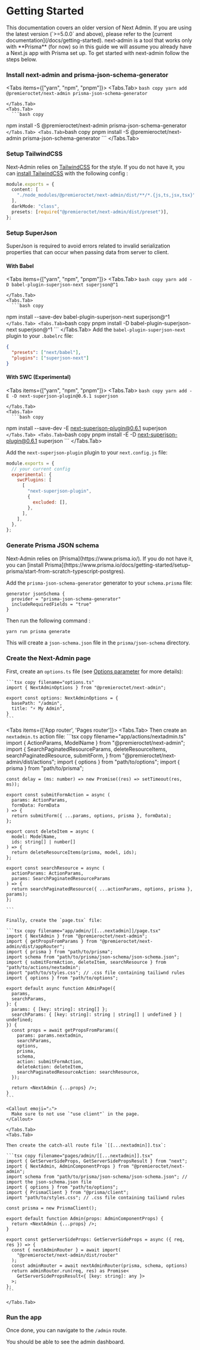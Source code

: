 
# Getting Started
<Callout type="default">
  This documentation covers an older version of Next Admin. If you are using the
  latest version (`>=5.0.0` and above), please refer to the [current
  documentation](/docs/getting-started).
</Callout>

<Callout type="info">
  next-admin is a tool that works only with **Prisma** (for now) so in this guide we will assume you already have a Next.js app with Prisma set up.
</Callout>
To get started with next-admin follow the steps below.

<Steps>

  ### Install next-admin and prisma-json-schema-generator
  <Tabs items={["yarn", "npm", "pnpm"]}>
    <Tabs.Tab>
      ```bash copy
  yarn add @premieroctet/next-admin prisma-json-schema-generator
      ```

    </Tabs.Tab>
    <Tabs.Tab>
      ```bash copy
  npm install -S @premieroctet/next-admin prisma-json-schema-generator
      ```
    </Tabs.Tab>
    <Tabs.Tab>
      ```bash copy
  pnpm install -S @premieroctet/next-admin prisma-json-schema-generator
      ```
    </Tabs.Tab>
  </Tabs>

  ### Setup TailwindCSS
  Next-Admin relies on [TailwindCSS](https://tailwindcss.com/) for the style. If you do not have it, you can [install TailwindCSS](https://tailwindcss.com/docs/installation) with the following config :

  ```typescript copy filename="tailwind.config.js"
  module.exports = {
    content: [
      "./node_modules/@premieroctet/next-admin/dist/**/*.{js,ts,jsx,tsx}",
    ],
    darkMode: "class",
    presets: [require("@premieroctet/next-admin/dist/preset")],
  };
  ```
  
  ### Setup SuperJson
  SuperJson is required to avoid errors related to invalid serialization properties that can occur when passing data from server to client.

  #### With Babel
  <Tabs items={["yarn", "npm", "pnpm"]}>
    <Tabs.Tab>
      ```bash copy
  yarn add -D babel-plugin-superjson-next superjson@^1
      ```

    </Tabs.Tab>
    <Tabs.Tab>
      ```bash copy
  npm install --save-dev babel-plugin-superjson-next superjson@^1
      ```
    </Tabs.Tab>
    <Tabs.Tab>
      ```bash copy
  pnpm install -D babel-plugin-superjson-next superjson@^1
      ```
    </Tabs.Tab>
  </Tabs>
  Add the `babel-plugin-superjson-next` plugin to your `.babelrc` file:

  ```json copy
  {
    "presets": ["next/babel"],
    "plugins": ["superjson-next"]
  }
  ```

  #### With SWC (Experimental)

  <Tabs items={["yarn", "npm", "pnpm"]}>
    <Tabs.Tab>
      ```bash copy
  yarn add -E -D next-superjson-plugin@0.6.1 superjson
      ```

    </Tabs.Tab>
    <Tabs.Tab>
      ```bash copy
  npm install --save-dev -E next-superjson-plugin@0.6.1 superjson
      ```
    </Tabs.Tab>
    <Tabs.Tab>
      ```bash copy
  pnpm install -E -D next-superjson-plugin@0.6.1 superjson
      ```
    </Tabs.Tab>
  </Tabs>

  Add the `next-superjson-plugin` plugin to your `next.config.js` file:

  ```js copy filename="next.config.js"
  module.exports = {
    // your current config
    experimental: {
      swcPlugins: [
        [
          "next-superjson-plugin",
          {
            excluded: [],
          },
        ],
      ],
    },
  };
  ```


  ### Generate Prisma JSON schema
  <Callout type="info">
    Next-Admin relies on [Prisma](https://www.prisma.io/). If you do not have it, you can [install Prisma](https://www.prisma.io/docs/getting-started/setup-prisma/start-from-scratch-typescript-postgres).
  </Callout>
  
  Add the `prisma-json-schema-generator` generator to your `schema.prisma` file:

  ```prisma copy filename="schema.prisma"
  generator jsonSchema {
    provider = "prisma-json-schema-generator"
    includeRequiredFields = "true"
  }
  ```

  Then run the following command :

  ```bash copy
  yarn run prisma generate
  ```

  This will create a `json-schema.json` file in the `prisma/json-schema` directory.

  ### Create the Next-Admin page

  First, create an `options.ts` file (see [Options parameter](/v4/docs/api/options) for more details):
      
    ```tsx copy filename="options.ts"
    import { NextAdminOptions } from "@premieroctet/next-admin";

    export const options: NextAdminOptions = {
      basePath: "/admin",
      title: "⚡️ My Admin",
    }
    ```

  <Tabs items={['App router', 'Pages router']}>
    <Tabs.Tab>
    Then create an `nextadmin.ts` action file:
    ```tsx copy filename="app/actions/nextadmin.ts"
    import { ActionParams, ModelName } from "@premieroctet/next-admin";
    import {
      SearchPaginatedResourceParams,
      deleteResourceItems,
      searchPaginatedResource,
      submitForm,
    } from "@premieroctet/next-admin/dist/actions";
    import { options } from "path/to/options";
    import { prisma } from "path/to/prisma";

    const delay = (ms: number) => new Promise((res) => setTimeout(res, ms));

    export const submitFormAction = async (
      params: ActionParams,
      formData: FormData
    ) => {
      return submitForm({ ...params, options, prisma }, formData);
    };

    export const deleteItem = async (
      model: ModelName,
      ids: string[] | number[]
    ) => {
      return deleteResourceItems(prisma, model, ids);
    };

    export const searchResource = async (
      actionParams: ActionParams,
      params: SearchPaginatedResourceParams
    ) => {
      return searchPaginatedResource({ ...actionParams, options, prisma }, params);
    };

    ```

    Finally, create the `page.tsx` file:

    ```tsx copy filename="app/admin/[[...nextadmin]]/page.tsx"
    import { NextAdmin } from "@premieroctet/next-admin";
    import { getPropsFromParams } from "@premieroctet/next-admin/dist/appRouter";
    import { prisma } from "path/to/prisma";
    import schema from "path/to/prisma/json-schema/json-schema.json";
    import { submitFormAction, deleteItem, searchResource } from "path/to/actions/nextadmin";
    import "path/to/styles.css"; // .css file containing tailiwnd rules
    import { options } from "path/to/options";

    export default async function AdminPage({
      params,
      searchParams,
    }: {
      params: { [key: string]: string[] };
      searchParams: { [key: string]: string | string[] | undefined } | undefined;
    }) {
      const props = await getPropsFromParams({
        params: params.nextadmin,
        searchParams,
        options,
        prisma,
        schema,
        action: submitFormAction,
        deleteAction: deleteItem,
        searchPaginatedResourceAction: searchResource,
      });

      return <NextAdmin {...props} />;
    }
    ```

    <Callout emoji="⚠️">
      Make sure to not use `"use client"` in the page.
    </Callout>

    </Tabs.Tab>
    <Tabs.Tab>

    Then create the catch-all route file `[[...nextadmin]].tsx`:

    ```tsx copy filename="pages/admin/[[...nextadmin]].tsx"
    import { GetServerSideProps, GetServerSidePropsResult } from "next";
    import { NextAdmin, AdminComponentProps } from "@premieroctet/next-admin";
    import schema from "path/to/prisma/json-schema/json-schema.json"; // import the json-schema.json file
    import { options } from "path/to/options";
    import { PrismaClient } from "@prisma/client";
    import "path/to/styles.css"; // .css file containing tailiwnd rules

    const prisma = new PrismaClient();

    export default function Admin(props: AdminComponentProps) {
      return <NextAdmin {...props} />;
    }

    export const getServerSideProps: GetServerSideProps = async ({ req, res }) => {
      const { nextAdminRouter } = await import(
        "@premieroctet/next-admin/dist/router"
      );
      const adminRouter = await nextAdminRouter(prisma, schema, options)
      return adminRouter.run(req, res) as Promise<
        GetServerSidePropsResult<{ [key: string]: any }>
      >;
    };
    ```

    </Tabs.Tab>
  </Tabs>

  ### Run the app

  Once done, you can navigate to the `/admin` route.

  You should be able to see the admin dashboard.
</Steps>
